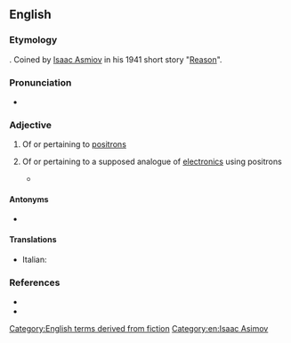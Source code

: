 ==English==

===Etymology===
{{suffix|positron|ic|lang=en}}. Coined by [[wikipedia:Isaac Asmiov|Isaac Asmiov]] in his 1941 short story "[[wikipedia:Reason (short story)|Reason]]".

===Pronunciation===
* {{a|UK}} {{IPA|/pɒz.ɪˈtɹɒn.ɪk/|lang=en}}

===Adjective===
{{wikipedia|positronic brain}}
{{en-adj|-}}

# Of or pertaining to [[positron]]s
# {{label|en|science fiction}} Of or pertaining to a supposed analogue of [[electronic]]s using positrons
#* {{quote-magazine
|year=1941
|month=April
|first=Isaac
|last=Asimov
|authorlink=Isaac Asimov
|magazine=[[wikipedia:Analog Science Fiction and Fact|Astounding Science-Fiction]]
|title=[[wikipedia:Reason (short story)|Reason]]
|volume=27
|issue=2
|page=44
|passage=By exact count, there are seventy-five thousand, two hundred and thirty-four operations necessary for the manufacture of a single '''positronic''' brain.
}}

====Antonyms====
* {{l|en|electronic}}

====Translations====
{{trans-top}}
* Italian: {{t|it|positronico}}
{{trans-mid}}
{{trans-bottom}}

===References===
* {{R:Brave New Words|151}}
* {{R:OED SF|92|positronic adj.}}

[[Category:English terms derived from fiction]]
[[Category:en:Isaac Asimov]]